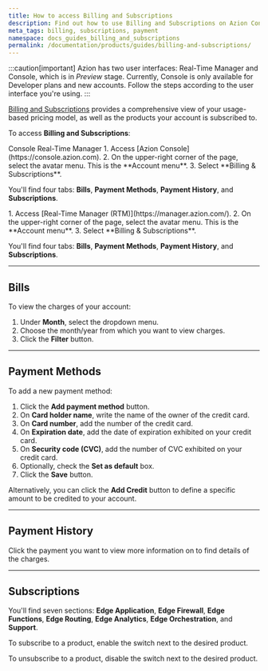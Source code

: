 ```yaml
---
title: How to access Billing and Subscriptions
description: Find out how to use Billing and Subscriptions on Azion Console.
meta_tags: billing, subscriptions, payment
namespace: docs_guides_billing_and_subscriptions
permalink: /documentation/products/guides/billing-and-subscriptions/
---
```



:::caution[important]
Azion has two user interfaces: Real-Time Manager and Console, which is in *Preview* stage. Currently, Console is only available for Developer plans and new accounts. Follow the steps according to the user interface you're using.
:::

[Billing and Subscriptions](/en/documentation/products/accounts/billing-and-subscriptions/) provides a comprehensive view of your usage-based pricing model, as well as the products your account is subscribed to.

To access **Billing and Subscriptions**:

<Tabs client:visible>
    <Fragment slot="tab.console">Console</Fragment>
    <Fragment slot="tab.rtm">Real-Time Manager</Fragment>

<Fragment slot="panel.console">
1. Access [Azion Console](https://console.azion.com).
2. On the upper-right corner of the page, select the avatar menu. This is the **Account menu**.
3. Select **Billing & Subscriptions**.

You'll find four tabs: **Bills**, **Payment Methods**, **Payment History**, and **Subscriptions**.
</Fragment>

<Fragment slot="panel.rtm">
1. Access [Real-Time Manager (RTM)](https://manager.azion.com/).
2. On the upper-right corner of the page, select the avatar menu. This is the **Account menu**.
3. Select **Billing & Subscriptions**.

You'll find four tabs: **Bills**, **Payment Methods**, **Payment History**, and **Subscriptions**.
</Fragment>

</Tabs>

---

## Bills

To view the charges of your account:

1. Under **Month**, select the dropdown menu.
2. Choose the month/year from which you want to view charges.
3. Click the **Filter** button.

---

## Payment Methods

To add a new payment method:

1. Click the **Add payment method** button.
2. On **Card holder name**, write the name of the owner of the credit card.
3. On **Card number**, add the number of the credit card.
4. On **Expiration date**, add the date of expiration exhibited on your credit card.
5. On **Security code (CVC)**, add the number of CVC exhibited on your credit card.
6. Optionally, check the **Set as default** box.
7. Click the **Save** button.

Alternatively, you can click the **Add Credit** button to define a specific amount to be credited to your account.

---

## Payment History

Click the payment you want to view more information on to find details of the charges.

---

## Subscriptions

You'll find seven sections: **Edge Application**, **Edge Firewall**, **Edge Functions**, **Edge Routing**, **Edge Analytics**, **Edge Orchestration**, and **Support**.

To subscribe to a product, enable the switch next to the desired product.

To unsubscribe to a product, disable the switch next to the desired product.
